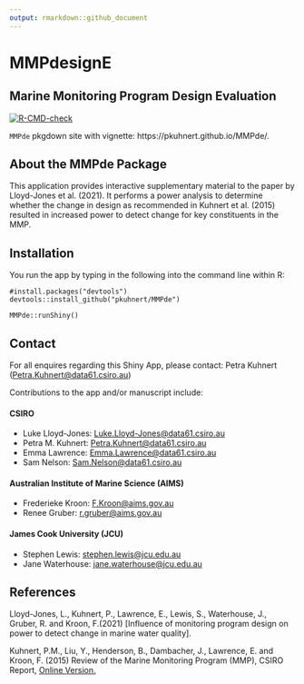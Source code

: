 ```yaml
---
output: rmarkdown::github_document
---
```

# MMPdesignE

## Marine Monitoring Program Design Evaluation



<!-- badges: start -->
  [![R-CMD-check](https://github.com/pkuhnert/MMPdesignE/workflows/R-CMD-check/badge.svg)](https://github.com/pkuhnert/MMPdesignE/actions)
  <!-- badges: end -->
  
`MMPde` pkgdown site with vignette: https://pkuhnert.github.io/MMPde/.

## About the MMPde Package

This application provides interactive supplementary material to the
paper by Lloyd-Jones et al. (2021). It performs a power analysis to determine 
whether the change in design as recommended in Kuhnert et al. (2015)
resulted in increased power to detect change for key constituents in the MMP.


## Installation

You run the app by typing in the following into the
command line within R:

```
#install.packages("devtools")
devtools::install_github("pkuhnert/MMPde")

MMPde::runShiny()
```
## Contact

For all enquires regarding this Shiny App, please contact: Petra Kuhnert
(<Petra.Kuhnert@data61.csiro.au>)

Contributions to the app and/or manuscript include:

#### CSIRO

-   Luke Lloyd-Jones: <Luke.Lloyd-Jones@data61.csiro.au>
-   Petra M. Kuhnert: <Petra.Kuhnert@data61.csiro.au>
-   Emma Lawrence: <Emma.Lawrence@data61.csiro.au>
-   Sam Nelson: <Sam.Nelson@data61.csiro.au>

#### Australian Institute of Marine Science (AIMS)

-   Frederieke Kroon: <F.Kroon@aims.gov.au>
-   Renee Gruber: <r.gruber@aims.gov.au>

#### James Cook University (JCU)

-   Stephen Lewis: <stephen.lewis@jcu.edu.au>
-   Jane Waterhouse: <jane.waterhouse@jcu.edu.au>

## References

Lloyd-Jones, L., Kuhnert, P., Lawrence, E., Lewis, S., Waterhouse, J.,
Gruber, R. and Kroon, F.(2021) [Influence of monitoring program design
on power to detect change in marine water quality].

Kuhnert, P.M., Liu, Y., Henderson, B., Dambacher, J., Lawrence, E. and Kroon, F. (2015) 
Review of the Marine Monitoring Program (MMP), CSIRO Report, 
[Online Version.](https://elibrary.gbrmpa.gov.au/jspui/handle/11017/2929) 
